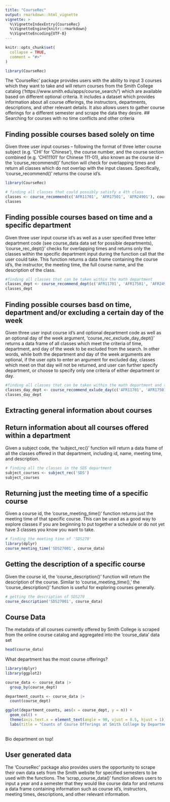 ```yaml
---
title: "CourseRec"
output: rmarkdown::html_vignette
vignette: >
  %\VignetteIndexEntry{CourseRec}
  %\VignetteEngine{knitr::rmarkdown}
  %\VignetteEncoding{UTF-8}
---
```


```r
knitr::opts_chunk$set(
  collapse = TRUE,
  comment = "#>"
)
```

```r
library(CourseRec)

```

The 'CourseRec' package provides users with the ability to input 3 courses which they want to take and will return courses from the Smith College catalog ('https://www.smith.edu/apps/course_search/') which are available based on different optional criteria. It includes a dataset which provides information about all course offerings, the instructors, departments, descriptions, and other relevant details. It also allows users to gather course offerings for a different semester and scrape the data they desire. 
## Searching for courses with no time conflicts and other criteria 

## Finding possible courses based solely on time

Given three user input courses -- following the format of three letter course subject (e.g. 'CHI' for 'Chinese'), the course number, and the course section combined (e.g. 'CHI11101' for Chinese 111-01), also known as the course id -- the 'course_recommend()' function will check for overlapping times and return all classes which do not overlap with the input classes. Specifically, 'course_recommend()' returns the course id's. 

```r
library(CourseRec)

# finding all classes that could possibly satisfy a 4th class 
classes <- course_recommend(c('AFR11701', 'AFR17501', 'AFR24901'), course_data)
classes 
```

## Finding possible courses based on time and a specific department 

Given three user input course id's as well as a user specified three letter department code (see course_data data set for possible departments), 'course_rec_dept()' checks for overlapping times and returns only the classes within the specific department input during the function call that the user could take. This function returns a data frame containing the course id's, the instructor, the meeting time, the full course name, and the description of the class. 

```r

#finding all classes that can be taken within the math department 
classes_dept <- course_recommend_dept(c('AFR11701', 'AFR17501', 'AFR24901'), 'MTH', course_data)
classes_dept
```

## Finding possible courses basd on time, department and/or excluding a certain day of the week

Given three user input course id's and optional department code as well as an optional day of the week argument, 'course_rec_exclude_day_dept()' returns a data frame of all classes which meet the criteria of time, department, and day of the week to be excluded from the search. In other words, while both the department and day of the week arguments are optional, if the user opts to enter an argument for excluded day, classes which meet on that day will not be returned, and user can further specify department, or choose to specify only one criteria of either department or day.

```r
#finding all classes that can be taken within the math department and that don't meet on Friday 
classes_day_dept <- course_recommend_exlude_day(c('AFR11701', 'AFR17501', 'AFR24901'), 'Friday', 'MTH', course_data)
classes_day_dept
```

## Extracting general information about courses

## Return information about all courses offered within a department 

Given a subject code, the 'subject_rec()' function will return a data frame of all the classes offered in that department, including id, name, meeting time, and description. 


```r
# finding all the classes in the SDS department
subject_courses <- subject_rec('SDS')
subject_courses
```

## Returning just the meeting time of a specific course

Given a course id, the 'course_meeting_time()' function returns just the meeting time of that specific course. This can be used as a good way to explore classes if you are beginning to put together a schedule or do not yet have 3 classes you know you want to take.

```r
# finding the meeting time of 'SDS270'
library(dplyr)
course_meeting_time('SDS27001', course_data)

```
## Getting the description of a specific course

Given the course id, the 'course_description()' function will return the description of the course. Similar to 'course_meeting_time(),' the 'course_description()' function is useful for exploring courses generally. 
```r
# getting the description of SDS270
course_description('SDS27001', course_data)
```

## Course Data 

The metadata of all courses currently offered by Smith College is scraped from the online course catalog and aggregated into the 'course_data' data set

```r
head(course_data)
```

What department has the most course offerings? 

```r
library(dplyr)
library(ggplot2)
```

```r
course_data <- course_data |>
  group_by(course_dept)

department_counts <- course_data |>
  count(course_dept)

ggplot(department_counts, aes(x = course_dept, y = n)) +
  geom_col() +
  theme(axis.text.x = element_text(angle = 90, vjust = 0.5, hjust = 1)) + 
  labs(title = "Counts of Course Offerings at Smith College by Department", x = "Department", y = "Count")
  

```
Bio department on top! 

## User generated data 

The 'CourseRec' package also provides users the opportunity to scrape their own data sets from the Smith website for specified semesters to be used with the functions. The 'scrap_course_data()' function allows users to input a year and a semester that they would like course data for and returns a data frame containing information such as course id's, instructors, meeting times, descriptions, and other relevant information. 

